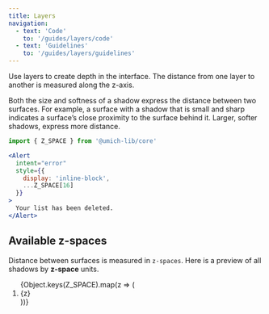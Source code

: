 ```yaml
---
title: Layers
navigation:
  - text: 'Code'
    to: '/guides/layers/code'
  - text: 'Guidelines'
    to: '/guides/layers/guidelines'
---
```



<Text lede>Use layers to create depth in the interface. The distance from one layer to another is measured along the z-axis.</Text>

Both the size and softness of a shadow express the distance between two surfaces. For example, a surface with a shadow that is small and sharp indicates a surface’s close proximity to the surface behind it. Larger, softer shadows, express more distance.

```js
import { Z_SPACE } from '@umich-lib/core'
```

```jsx live
<Alert
  intent="error"
  style={{
    display: 'inline-block',
    ...Z_SPACE[16]
  }}
>
  Your list has been deleted.
</Alert>
```

## Available z-spaces

Distance between surfaces is measured in `z-spaces`. Here is a preview of all shadows by **z-space** units.

<ol style={{
  display: 'grid',
  gridTemplateColumns: "repeat(auto-fill, minmax(12rem, 1fr))",
  gridGap: SPACING['L']
}}>
  {Object.keys(Z_SPACE).map(z => (
    <li style={{
      textAlign: 'center',
      padding: SPACING['XL'],
      fontWeight: '600',
      ...Z_SPACE[z]
    }}>{z}</li>
  ))}
</ol>
